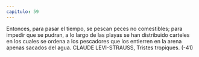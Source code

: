 ```yaml
---
capitulo: 59
---
```


Entonces, para pasar el tiempo, se pescan peces no comestibles; para impedir
que se pudran, a lo largo de las playas se han distribuido carteles en los cuales se
ordena a los pescadores que los entierren en la arena apenas sacados del agua.
CLAUDE LEVI-STRAUSS, Tristes tropiques.
(-41)
